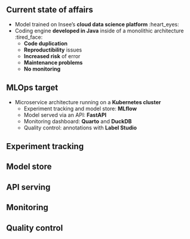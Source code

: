 
## Current state of affairs

- Model trained on Insee's [**cloud data science platform**]{.orange} :heart_eyes:
- Coding engine [**developed in Java**]{.orange} inside of a monolithic architecture :tired_face:
  - [**Code duplication**]{.blue2}
  - [**Reproductibility**]{.blue2} issues
  - [**Increased risk**]{.blue2} of error
  - [**Maintenance problems**]{.blue2}
  - [**No monitoring**]{.blue2}

## MLOps target

- Microservice architecture running on a [**Kubernetes cluster**]{.orange}
  - Experiment tracking and model store: [**MLflow**]{.blue2}
  - Model served via an API: [**FastAPI**]{.blue2}
  - Monitoring dashboard: [**Quarto**]{.blue2} and [**DuckDB**]{.blue2}
  - Quality control: annotations with [**Label Studio**]{.blue2}

## Experiment tracking

## Model store

## API serving

## Monitoring 

## Quality control

